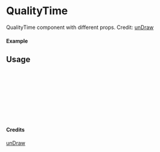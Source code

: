 
<Meta of={QualityTime} title="unDraw/QualityTime" />

# QualityTime

QualityTime component with different props.
Credit: [unDraw](https://undraw.co/illustrations)

#### Example

<Canvas of={QualityTime.Primary} />

## Usage

```ts
import { QualityTime } from "yadl-ui";

const Example = () => {
  return (
      <QualityTime />
  );
};

export default Example;
```

#### Credits
[unDraw](https://undraw.co/illustrations)
